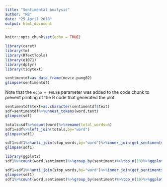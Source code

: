 ---
title: "Sentimental Analysis"
author: "RB"
date: "25 April 2018"
output: html_document
---

```{r setup, include=FALSE}
knitr::opts_chunk$set(echo = TRUE)
```



```{r load packages}
library(caret)
library(tm)
library(RTextTools)
library(e1071)
library(dplyr)
library(tidytext)
```



```{r load data}
sentimentdf=as_data_frame(movie.pang02)
glimpse(sentimentdf)
```

Note that the `echo = FALSE` parameter was added to the code chunk to prevent printing of the R code that generated the plot.
```{r convert into tidytext}
sentimentdf$text=as.character(sentimentdf$text)
sdf=sentimentdf%>%unnest_tokens(word,text)
glimpse(sdf)
```

```{r removing stop words and joining lexicon nrc}
totals=sdf%>%count(word)%>%rename(total_words=n)
sdf1=sdf%>%left_join(totals,by="word")
glimpse(sdf1)

sdf1=sdf1%>%anti_join(stop_words,by="word")%>%inner_join(get_sentiments("nrc"))
glimpse(sdf1)
```

```{r Plot top 10 words for each sentiment}
library(ggplot2)
sdf1%>%count(word,sentiment)%>%group_by(sentiment)%>%top_n(10)%>%ggplot(aes(x=word,y=n,fill=sentiment))+geom_col(show.legend = F)+facet_wrap(~sentiment,scales="free")+coord_flip()

```
```{r bing lexicon}
sdf1=sdf1%>%anti_join(stop_words,by="word")%>%inner_join(get_sentiments("bing"))
glimpse(sdf1)
sdf1%>%count(word,sentiment)%>%group_by(sentiment)%>%top_n(10)%>%ggplot(aes(x=word,y=n,fill=sentiment))+geom_col(show.legend = F)+facet_wrap(~sentiment,scales="free")+coord_flip()
```

